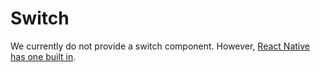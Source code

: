 # Switch

We currently do not provide a switch component. However, [React Native has one built in](https://reactnative.dev/docs/switch).
